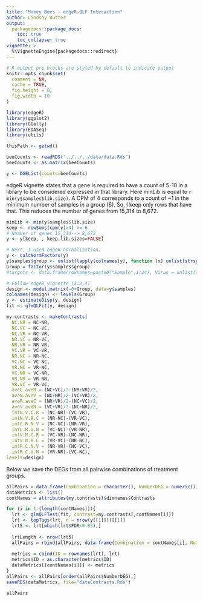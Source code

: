 ```yaml
---
title: "Honey Bees - edgeR-QLF Interaction"
author: Lindsay Rutter
output:
  packagedocs::package_docs:
    toc: true
    toc_collapse: true
vignette: >
  %\VignetteEngine{packagedocs::redirect}
---
```

  
<meta http-equiv="content-type" content="text/html;charset=utf-8" />
  
```r
# R output pre blocks are styled by default to indicate output
knitr::opts_chunk$set(
  comment = NA,
  cache = TRUE,
  fig.height = 8,
  fig.width = 10
)
```

```r
library(edgeR)
library(ggplot2)
library(GGally)
library(EDASeq)
library(utils)

thisPath <- getwd()

beeCounts <- readRDS("../../../data/data.Rds")
beeCounts <- as.matrix(beeCounts)

y <- DGEList(counts=beeCounts)
```

edgeR vignette states that a gene is required to have a count of 5-10 in a library to be considered expressed in that library. Here minLib is equal to `r min(y$samples$lib.size)`. A CPM of 4 corresponds to a count of ~1 in the minimum number of samples in a group (6). So, I keep only rows that have that. This reduces the number of genes from 15,314 to 8,672.

```r
minLib <- min(y$samples$lib.size)
keep <- rowSums(cpm(y)>4) >= 6
# Number of genes 15,314--> 8,672
y <- y[keep, , keep.lib.sizes=FALSE]

# Next, I used edgeR normalization.
y <- calcNormFactors(y)
y$samples$group <- unlist(lapply(colnames(y), function (x) unlist(strsplit(x, "[.]"))[1]))
Group = factor(y$samples$group)
#targets <- data.frame(rownames=paste0("Sample",1:24), Virus = unlist(lapply(colnames(y), function (x) substring(unlist(strsplit(x, "[.]"))[1],1,1))), Diet = unlist(lapply(colnames(countdata), function (x) substring(unlist(strsplit(x, "[.]"))[1],2,2))), Group = Group)
```

```r
# Follow edgeR vignette (3.2.4)
design <- model.matrix(~0+Group, data=y$samples)
colnames(design) <- levels(Group)
y <- estimateDisp(y, design)
fit <- glmQLFit(y, design)
```

```r
my.contrasts <- makeContrasts(
  NC.NR = NC-NR,
  NC.VC = NC-VC,
  NC.VR = NC-VR,
  NR.VC = NR-VC,
  NR.VR = NR-VR,
  VC.VR = VC-VR,
  NR.NC = NR-NC,
  VC.NC = VC-NC,
  VR.NC = VR-NC,
  VC.NR = VC-NR,
  VR.NR = VR-NR,
  VR.VC = VR-VC,
  aveC.aveR = (NC+VC)/2-(NR+VR)/2,
  aveN.aveV = (NC+NR)/2-(VC+VR)/2,
  aveR.aveC = (NR+VR)/2-(NC+VC)/2,
  aveV.aveN = (VC+VR)/2-(NC+NR)/2,
  intN.V.C.R = (NC-NR)-(VC-VR),
  intN.V.R.C = (NR-NC)-(VR-VC),
  intC.R.N.V = (NC-VC)-(NR-VR),
  intC.R.V.N = (VC-NC)-(VR-NR),
  intV.N.C.R = (VC-VR)-(NC-NR),
  intV.N.R.C = (VR-VC)-(NR-NC),
  intR.C.N.V = (NR-VR)-(NC-VC),
  intR.C.V.N = (VR-NR)-(VC-NC),
levels=design)
```

Below we save the DEGs from all pairwise combinations of treatment groups.

```r
allPairs = data.frame(Combination = character(), NumberDEG = numeric())
dataMetrics <- list()
contNames = attributes(my.contrasts)$dimnames$Contrasts

for (i in 1:(length(contNames))){
  lrt <- glmQLFTest(fit, contrast=my.contrasts[,contNames[i]])
  lrt <- topTags(lrt, n = nrow(y[[1]]))[[1]]
  lrt5 <- lrt[which(lrt$FDR<0.05),]
  
  lrtLength <- nrow(lrt5)
  allPairs = rbind(allPairs, data.frame(Combination = contNames[i], NumberDEG = lrtLength))
  
  metrics = cbind(ID = rownames(lrt), lrt)
  metrics$ID = as.character(metrics$ID)
  dataMetrics[[contNames[i]]] <- metrics
}
allPairs <- allPairs[order(allPairs$NumberDEG),]
saveRDS(dataMetrics, file="dataContrasts.Rds")
```

```r
allPairs
```
